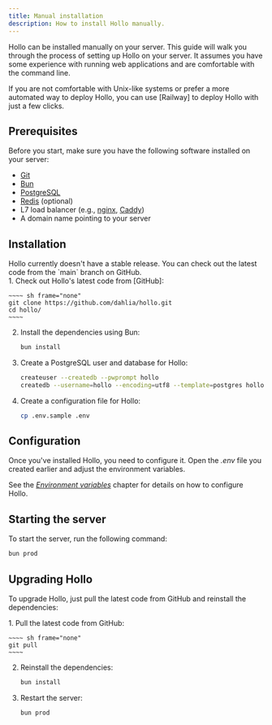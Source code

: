 ```yaml
---
title: Manual installation
description: How to install Hollo manually.
---
```



Hollo can be installed manually on your server.  This guide will walk you
through the process of setting up Hollo on your server.  It assumes you have
some experience with running web applications and are comfortable with the
command line.

<Aside type="tip">
  If you are not comfortable with Unix-like systems or prefer a more automated
  way to deploy Hollo, you can use [Railway] to deploy Hollo with just a few
  clicks.

  [Railway]: ./railway
</Aside>


Prerequisites
-------------

Before you start, make sure you have the following software installed on your
server:

 -  [Git]
 -  [Bun]
 -  [PostgreSQL]
 -  [Redis] (optional)
 -  L7 load balancer (e.g., [nginx], [Caddy])
 -  A domain name pointing to your server

[Git]: https://git-scm.com/
[Bun]: https://bun.sh/
[PostgreSQL]: https://www.postgresql.org/
[Redis]: https://redis.io/
[nginx]: https://nginx.org/
[Caddy]: https://caddyserver.com/


Installation
------------


<Aside>
  Hollo currently doesn't have a stable release.  You can check out the latest
  code from the `main` branch on GitHub.
</Aside>

<Steps>
 1. Check out Hollo's latest code from [GitHub]:

    ~~~~ sh frame="none"
    git clone https://github.com/dahlia/hollo.git
    cd hollo/
    ~~~~

 2. Install the dependencies using Bun:

    ~~~~ sh frame="none"
    bun install
    ~~~~

 3. Create a PostgreSQL user and database for Hollo:

    ~~~~ sh frame="none"
    createuser --createdb --pwprompt hollo
    createdb --username=hollo --encoding=utf8 --template=postgres hollo
    ~~~~

 4. Create a configuration file for Hollo:

    ~~~~ sh frame="none"
    cp .env.sample .env
    ~~~~

[GitHub]: https://github.com/dahlia/hollo
</Steps>


Configuration
-------------

Once you've installed Hollo, you need to configure it.  Open the *.env* file
you created earlier and adjust the environment variables.

See the [*Environment variables*](./env) chapter for details on how to configure
Hollo.


Starting the server
-------------------

To start the server, run the following command:

~~~~ sh frame="none"
bun prod
~~~~


Upgrading Hollo
---------------

To upgrade Hollo, just pull the latest code from GitHub and reinstall the
dependencies:

<Steps>
 1. Pull the latest code from GitHub:

    ~~~~ sh frame="none"
    git pull
    ~~~~

 2. Reinstall the dependencies:

    ~~~~ sh frame="none"
    bun install
    ~~~~

 3. Restart the server:

    ~~~~ sh frame="none"
    bun prod
    ~~~~
</Steps>
